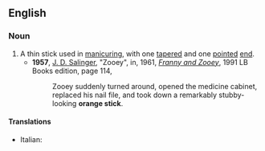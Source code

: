 ==English==

===Noun===
{{en-noun}}

# A thin stick used in [[manicure|manicuring]], with one [[taper]]ed and one [[point]]ed [[end]].
#* '''1957''', [[w:J. D. Salinger|J. D. Salinger]], "Zooey", in, 1961, ''[[w:Franny and Zooey|Franny and Zooey]]'', 1991 LB Books edition, page 114,
#*: Zooey suddenly turned around, opened the medicine cabinet, replaced his nail file, and took down a remarkably stubby-looking '''orange stick'''.

====Translations====
{{trans-top|manicuring tool}}
* Italian: {{t|it|scalzapelli|m}}
{{trans-mid}}
{{trans-bottom}}